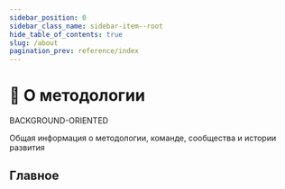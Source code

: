 ```yaml
---
sidebar_position: 0
sidebar_class_name: sidebar-item--root
hide_table_of_contents: true
slug: /about
pagination_prev: reference/index
---
```


# 🍰 О методологии

<span class="badge badge--violet margin-bottom--md">BACKGROUND-ORIENTED</span>

<p class="summary">
Общая информация о методологии, команде, сообщества и истории развития
</p>

## Главное


<Row 
    title="Миссия" 
    description="Цели и ограничения методологии"
    to="/docs/about/mission"
    Icon={TrophyOutlined}
/>
<Row 
    title="Мотивация" 
    description="Причины создания и развития методологии"
    to="/docs/about/motivation"
    Icon={StarOutlined}
/>
